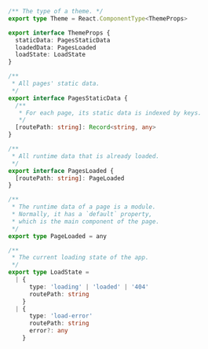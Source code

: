 ```ts
/** The type of a theme. */
export type Theme = React.ComponentType<ThemeProps>

export interface ThemeProps {
  staticData: PagesStaticData
  loadedData: PagesLoaded
  loadState: LoadState
}

/**
 * All pages' static data.
 */
export interface PagesStaticData {
  /**
   * For each page, its static data is indexed by keys.
   */
  [routePath: string]: Record<string, any>
}

/**
 * All runtime data that is already loaded.
 */
export interface PagesLoaded {
  [routePath: string]: PageLoaded
}

/**
 * The runtime data of a page is a module.
 * Normally, it has a `default` property,
 * which is the main component of the page.
 */
export type PageLoaded = any

/**
 * The current loading state of the app.
 */
export type LoadState =
  | {
      type: 'loading' | 'loaded' | '404'
      routePath: string
    }
  | {
      type: 'load-error'
      routePath: string
      error?: any
    }
```
